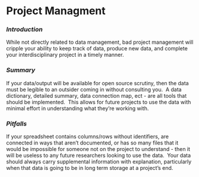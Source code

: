 # Project Managment {#managment}

### *Introduction*

While not directly related to data management, bad project management will cripple your ability to keep track of data, produce new data, and complete your interdisciplinary project in a timely manner.  

### *Summary*

If your data/output will be available for open source scrutiny, then the data must be legible to an outsider coming in without consulting you.  A data dictionary, detailed summary, data connection map, ect - are all tools that should be implemented.  This allows for future projects to use the data with minimal effort in understanding what they're working with.

### *Pitfalls*

If your spreadsheet contains columns/rows without identifiers, are connected in ways that aren't documented, or has so many files that it would be impossible for someone not on the project to understand - then it will be useless to any future researchers looking to use the data.  Your data should always carry supplemental information with explanation, particularly when that data is going to be in long term storage at a project's end.

\
